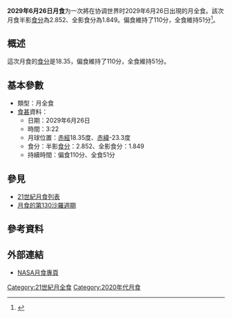 {{future}}
{{Infobox lunar eclipse
| date        = 2029年6月26日
| time        = 3:22
| nature     = 月全食
| saros       = 130
| gamma           = 0.013
| magnitude      = 半影食分：2.852<br/>全影食分：1.849
| par_duration   = 110分
| tot_duration    = 51分
| chart               = <!-- 檔案不存在 Lunar eclipse chart close-2029Jun.png -->
}}
'''2029年6月26日月食'''为一次將在协调世界时2029年6月26日出現的月全食。該次月食半影[[食分|食分]]為2.852、全影食分為1.849。偏食維持了110分，全食維持51分<ref name="nasa_catalog_list">{{cite web|url=http://sunearth.gsfc.nasa.gov/eclipse/LEcat/LE2001-2100.html|title=Lunar Eclipses: 2001 to 2100|language=en|publisher=[[NASA|NASA]]|archiveurl=https://web.archive.org/web/19990202141830/http://sunearth.gsfc.nasa.gov/eclipse/LEcat/LE2001-2100.html|archivedate=1999-02-02|deadurl=yes|accessdate=2016-09-10}}</ref>。

== 概述 ==
這次月食的[[食分|食分]]是18.35，偏食維持了110分，全食維持51分。

== 基本參數 ==
{{NoteUTC}}
* 類型：月全食
*[[食甚|食甚]]資料：
** 日期：2029年6月26日
** 時間：3:22
** 月球位置：[[赤經|赤經]]18.35度、[[赤緯|赤緯]]-23.3度
** 食分：半影[[食分|食分]]：2.852、全影食分：1.849
** 持續時間：偏食110分、全食51分

== 參見 ==
{{portal box|天文學}}
* [[21世紀月食列表|21世紀月食列表]]
* [[月食的第130沙羅週期|月食的第130沙羅週期]]

== 參考資料 ==
{{reflist}}

== 外部連結 ==
* [http://eclipse.gsfc.nasa.gov/lunar.html NASA月食專頁]{{Wayback|url=http://eclipse.gsfc.nasa.gov/lunar.html |date=20181231235927 }}{{en icon}}
{{Lunar-eclipse-stub}}
{{月食}}

[[Category:21世紀月全食|Category:21世紀月全食]]
[[Category:2020年代月食|Category:2020年代月食]]
